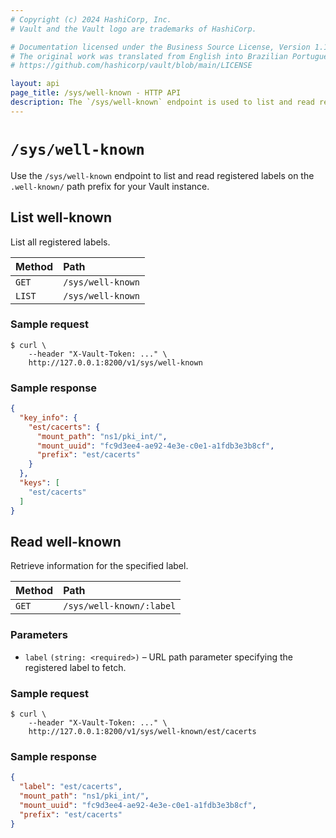 ```yaml
---
# Copyright (c) 2024 HashiCorp, Inc.
# Vault and the Vault logo are trademarks of HashiCorp.

# Documentation licensed under the Business Source License, Version 1.1.
# The original work was translated from English into Brazilian Portuguese.
# https://github.com/hashicorp/vault/blob/main/LICENSE

layout: api
page_title: /sys/well-known - HTTP API
description: The `/sys/well-known` endpoint is used to list and read registered .well-known labels in Vault.
---
```


# `/sys/well-known`

Use the `/sys/well-known` endpoint to list and read registered labels on the `.well-known/` path prefix for your Vault instance.

## List well-known

List all registered labels.

| Method | Path              |
|:-------|:------------------|
| `GET`  | `/sys/well-known` |
| `LIST` | `/sys/well-known` |

### Sample request

```shell-session
$ curl \
    --header "X-Vault-Token: ..." \
    http://127.0.0.1:8200/v1/sys/well-known
```

### Sample response

```json
{
  "key_info": {
    "est/cacerts": {
      "mount_path": "ns1/pki_int/",
      "mount_uuid": "fc9d3ee4-ae92-4e3e-c0e1-a1fdb3e3b8cf",
      "prefix": "est/cacerts"
    }
  },
  "keys": [
    "est/cacerts"
  ]
}
```

## Read well-known

Retrieve information for the specified label.

| Method | Path                     |
| :----- |:-------------------------|
| `GET`  | `/sys/well-known/:label` |

### Parameters

- `label` `(string: <required>)` – URL path parameter specifying the registered label to fetch.

### Sample request

```shell-session
$ curl \
    --header "X-Vault-Token: ..." \
    http://127.0.0.1:8200/v1/sys/well-known/est/cacerts
```

### Sample response

```json
{
  "label": "est/cacerts",
  "mount_path": "ns1/pki_int/",
  "mount_uuid": "fc9d3ee4-ae92-4e3e-c0e1-a1fdb3e3b8cf",
  "prefix": "est/cacerts"
}
```
